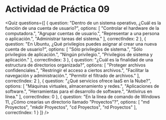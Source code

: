 # Actividad de Práctica 09

<Quiz questions={[
  {
    question: "Dentro de un sistema operativo, ¿Cuál es la función de una cuenta de usuario?",
    options: [
      "Controlar el hardware de la computadora.",
      "Agrupar cuentas de usuario.",
      "Representar a una persona o aplicación.",
      "Administrar tareas del sistema."
    ],
    correctIndex: 2
  },
  {
    question: "En Ubuntu, ¿Qué privilegios puedes asignar al crear una nueva cuenta de usuario?",
    options: [
      "Sólo privilegios de sistema.",
      "Sólo privilegios de aplicación.",
      "Ningún privilegio.",
      "Privilegios de sistema y aplicación."
    ],
    correctIndex: 3
  },
  {
    question: "¿Cuál es la finalidad de una estructura de directorios organizada?",
    options: [
      "Proteger archivos confidenciales.",
      "Restringir el acceso a ciertos archivos.",
      "Facilitar la navegación y administración.",
      "Permitir el filtrado de archivos."
    ],
    correctIndex: 2
  },
  {
    question: "¿Qué servicios ofrece IaaS en la Nube?",
    options: [
      "Máquinas virtuales, almacenamiento y redes.",
      "Aplicaciones de software.",
      "Herramientas para el desarrollo de software.",
      "Antivirus en línea."
    ],
    correctIndex: 0
  },
  {
    question: "En la línea de comando de Windows 11, ¿Cómo crearías un directorio llamado \"Proyectos\"?",
    options: [
      "md Proyectos",
      "mkdir Proyectos",
      "cd Proyectos",
      "rd Proyectos"
    ],
    correctIndex: 1
  }
]} />